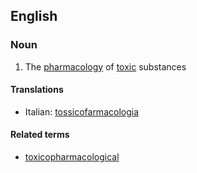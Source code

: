 ==English==

===Noun===
{{en-noun|-}}

# The [[pharmacology]] of [[toxic]] substances

====Translations====
{{trans-top}}
* Italian: [[tossicofarmacologia]] {{f}}
{{trans-mid}}
{{trans-bottom}}

====Related terms====
* [[toxicopharmacological]]